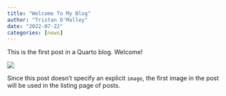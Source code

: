 ```yaml
---
title: "Welcome To My Blog"
author: "Tristan O'Malley"
date: "2022-07-22"
categories: [news]
---
```


This is the first post in a Quarto blog. Welcome!

![](thumbnail.jpg)

Since this post doesn't specify an explicit `image`, the first image in the post will be used in the listing page of posts.
